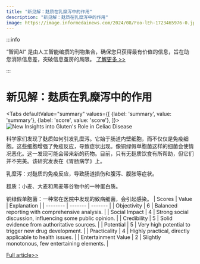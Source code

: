 ```yaml
---
title: "新见解：麸质在乳糜泻中的作用"
description: "新见解：麸质在乳糜泻中的作用"
image: https://image.informedainews.com/2024/08/Foo-lEh-1723465976-0.jpg
---
```



:::info

“智闻AI“ 是由人工智能编撰的刊物集合，确保您只获得最有价值的信息，旨在助您消除信息差，突破信息茧房的局限。  [了解更多 >>](/)

:::

# 新见解：麸质在乳糜泻中的作用


<Tabs
	defaultValue="summary"
	values={[
	{label: 'summary', value: 'summary'},
	{label: 'score', value: 'score'},
]}>
<TabItem value="summary">
<img
  src="https://image.informedainews.com/2024/08/Foo-lEh-1723465976-0.jpg"
  alt="New Insights into Gluten's Role in Celiac Disease"
/>



科学家们发现了麸质如何引发乳糜泻。它始于肠道内壁细胞，而不仅仅是免疫细胞。这些细胞增强了免疫反应，导致症状出现。像铜绿假单胞菌这样的细菌会使情况恶化。这一发现可能会带来新的药物。目前，只有无麸质饮食有所帮助，但它们并不完美。该研究发表在《胃肠病学》上。

乳糜泻：对麸质的免疫反应，导致肠道损伤和腹泻、腹胀等症状。

麸质：小麦、大麦和黑麦等谷物中的一种蛋白质。

铜绿假单胞菌：一种常在医院中发现的致病细菌，会引起感染。
</TabItem>
<TabItem value="score">
	| Scores     | Value   | Explanation |
	| -------- | ------- | ------- |
	| Objectivity  | 6    | Balanced reporting with comprehensive analysis.    |
	| Social Impact | 4     | Strong social discussion, influencing some public opinion.    |
	| Credibility    | 5    | Solid evidence from authoritative sources.    |
	| Potential    | 5    | Very high potential to trigger new drug development.    |
	| Practicality    | 4    | Highly practical, directly applicable to health issues.    |
	| Entertainment Value    | 2    | Slightly monotonous, few entertaining elements.    |
</TabItem>
</Tabs>

[Full article>>](https://www.cnbeta.com.tw/articles/science/1441888.htm)
